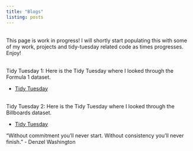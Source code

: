 ```yaml
---
title: "Blogs"
listing: posts
---
```



<br> This page is work in progress! I will shortly start populating this with some of my work, projects and tidy-tuesday related code as times progresses. Enjoy!


<br> Tidy Tuesday 1: Here is the Tidy Tuesday where I looked through the Formula 1 dataset. 

* [Tidy Tuesday](formula/TidyTuesday_Formula1.html) 

<br> Tidy Tuesday 2: Here is the Tidy Tuesday where I looked through the Billboards dataset. 

* [Tidy Tuesday](billboard/Billboard_TT2.html) 

"Without commitment you'll never start. Without consistency you'll never finish." - Denzel Washington
